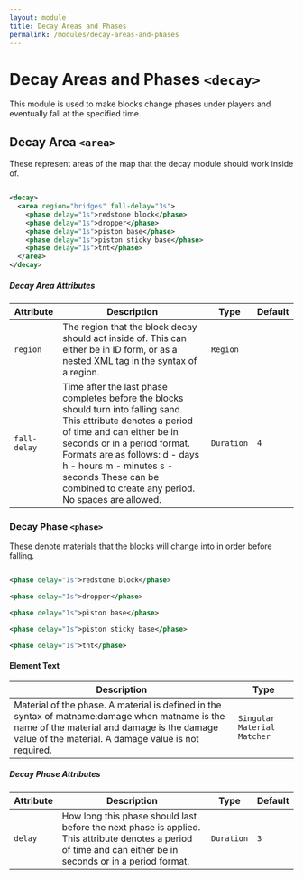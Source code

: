 ```yaml
---
layout: module
title: Decay Areas and Phases
permalink: /modules/decay-areas-and-phases
---
```


# Decay Areas and Phases `<decay>`

This module is used to make blocks change phases under players and eventually fall at the specified time.

## Decay Area `<area>`

These represent areas of the map that the decay module should work inside of.

```xml

<decay>
  <area region="bridges" fall-delay="3s">
    <phase delay="1s">redstone block</phase>
    <phase delay="1s">dropper</phase>
    <phase delay="1s">piston base</phase>
    <phase delay="1s">piston sticky base</phase>
    <phase delay="1s">tnt</phase>
  </area>
</decay>

```

##### Decay Area Attributes

| Attribute | Description | Type | Default |
| --- | --- | --- | --- |
| `region` | The region that the block decay should act inside of. This can either be in ID form, or as a nested XML tag in the syntax of a region. | `Region` | |
| `fall-delay` | Time after the last phase completes before the blocks should turn into falling sand. This attribute denotes a period of time and can either be in seconds or in a period format. Formats are as follows:     d - days     h - hours     m - minutes     s - seconds These can be combined to create any period. No spaces are allowed. | `Duration` | `4` |

### Decay Phase `<phase>`

These denote materials that the blocks will change into in order before falling.

```xml

<phase delay="1s">redstone block</phase>

<phase delay="1s">dropper</phase>

<phase delay="1s">piston base</phase>

<phase delay="1s">piston sticky base</phase>

<phase delay="1s">tnt</phase>

```

#### Element Text

| Description | Type |
| --- | --- |
| Material of the phase. A material is defined in the syntax of matname:damage when matname is the name of the material and damage is the damage value of the material. A damage value is not required. | `Singular Material Matcher` |

##### Decay Phase Attributes

| Attribute | Description | Type | Default |
| --- | --- | --- | --- |
| `delay` | How long this phase should last before the next phase is applied. This attribute denotes a period of time and can either be in seconds or in a period format. | `Duration` | `3` |

